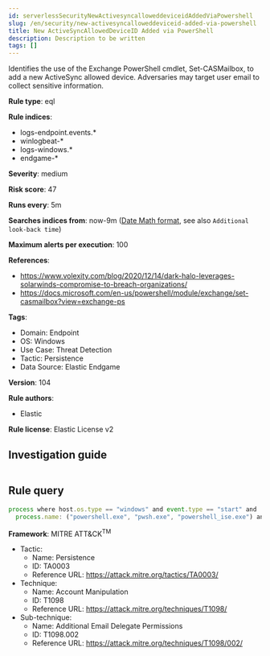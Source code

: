 ```yaml
---
id: serverlessSecurityNewActivesyncalloweddeviceidAddedViaPowershell
slug: /en/security/new-activesyncalloweddeviceid-added-via-powershell
title: New ActiveSyncAllowedDeviceID Added via PowerShell
description: Description to be written
tags: []
---
```


<div id="new-activesyncalloweddeviceid-added-via-powershell"></div>

Identifies the use of the Exchange PowerShell cmdlet, Set-CASMailbox, to add a new ActiveSync allowed device. Adversaries may target user email to collect sensitive information.

**Rule type**: eql

**Rule indices**: 

* logs-endpoint.events.*
* winlogbeat-*
* logs-windows.*
* endgame-*

**Severity**: medium

**Risk score**: 47

**Runs every**: 5m

**Searches indices from**: now-9m ([Date Math format](((ref))/common-options.html#date-math), see also <DocLink id="serverlessSecurityRulesUiCreate" section="set-the-rules-schedule">`Additional look-back time`</DocLink>)

**Maximum alerts per execution**: 100

**References**: 

* https://www.volexity.com/blog/2020/12/14/dark-halo-leverages-solarwinds-compromise-to-breach-organizations/
* https://docs.microsoft.com/en-us/powershell/module/exchange/set-casmailbox?view=exchange-ps

**Tags**: 

* Domain: Endpoint
* OS: Windows
* Use Case: Threat Detection
* Tactic: Persistence
* Data Source: Elastic Endgame

**Version**: 104

**Rule authors**: 

* Elastic

**Rule license**: Elastic License v2

## Investigation guide

```markdown

```

## Rule query

```js
process where host.os.type == "windows" and event.type == "start" and
  process.name: ("powershell.exe", "pwsh.exe", "powershell_ise.exe") and process.args : "Set-CASMailbox*ActiveSyncAllowedDeviceIDs*"

```

**Framework**: MITRE ATT&CK<sup>TM</sup>

* Tactic:
    * Name: Persistence
    * ID: TA0003
    * Reference URL: https://attack.mitre.org/tactics/TA0003/
* Technique:
    * Name: Account Manipulation
    * ID: T1098
    * Reference URL: https://attack.mitre.org/techniques/T1098/
* Sub-technique:
    * Name: Additional Email Delegate Permissions
    * ID: T1098.002
    * Reference URL: https://attack.mitre.org/techniques/T1098/002/


